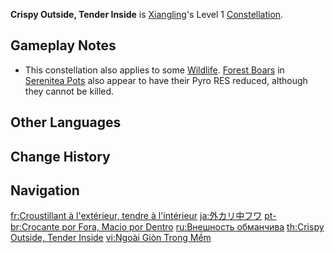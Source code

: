 {{Constellation Infobox
|image       = Constellation Crispy Outside, Tender Inside.png
|description = Opponents hit by Guoba's attacks have their {{Color|Pyro RES}} reduced by 15% for 6s.
|level       = 1
|character   = Xiangling
|utility1    = Pyro RES Reduction
}}
'''Crispy Outside, Tender Inside''' is [[Xiangling]]'s Level 1 [[Constellation]].

==Gameplay Notes==
* This constellation also applies to some [[Wildlife]]. [[Forest Boar]]s in [[Serenitea Pot]]s also appear to have their Pyro RES reduced, although they cannot be killed.

==Other Languages==
{{Other Languages
|en      = Crispy Outside, Tender Inside
|zhs     = 外酥里嫩
|zhs_rm  = Wài Sū Lǐ Nèn
|zht     = 外酥裡嫩
|zht_rm  = Wài Sū Lǐ Nèn
|zh_tl   = Crispy Outside Tender Inside
|ja      = 外カリ中フワ
|ja_rm   = Soto Kari Naka Fuwa
|ja_tl   = Crispy Outside, Soft Inside
|ko      = 겉은 바삭, 속은 촉촉
|ko_rm   = Geot-eun Basak, Sok-eun Chokchok
|ko_tl   = Crispy Outside, Moist Inside
|es      = Crujiente por fuera, tierno por dentro
|es_tl   = Crispy Outside, Tender on the Inside
|fr      = Croustillant à l'extérieur, tendre à l'intérieur
|fr_tl   = Crispy on the Outside, Tender on the Inside
|ru      = Внешность обманчива
|ru_tl   = Looks are Deceptive
|th      = Crispy Outside, Tender Inside
|vi      = Ngoài Giòn Trong Mềm
|vi_tl   = Crispy Outside Tender Inside
|de      = Außen knusprig, innen zart
|de_tl   = Crispy Outside, Tender Inside
|id      = Crispy Outside, Tender Inside
|pt      = Crocante por Fora, Macio por Dentro
|pt_tl   = Crispy Outside, Soft Inside
|tr      = Dışı Çıtır, İçi Yumuşak
|tr_tl   = Crispy Outside Tender Inside
|it      = Croccante fuori, soffice dentro
|it_tl   = Crispy Outside, Tender Inside
}}

==Change History==
{{Change History|1.0}}

==Navigation==
{{Talent Navbox|Xiangling}}

[[fr:Croustillant à l'extérieur, tendre à l'intérieur]]
[[ja:外カリ中フワ]]
[[pt-br:Crocante por Fora, Macio por Dentro]]
[[ru:Внешность обманчива]]
[[th:Crispy Outside, Tender Inside]]
[[vi:Ngoài Giòn Trong Mềm]]